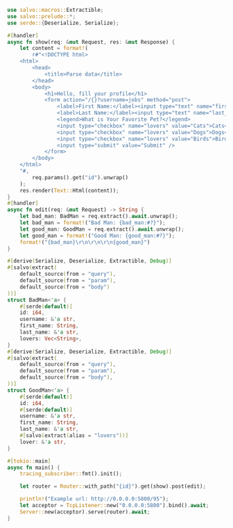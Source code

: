 ```rust  title="extract-data/src/main.rs"
use salvo::macros::Extractible;
use salvo::prelude::*;
use serde::{Deserialize, Serialize};

#[handler]
async fn show(req: &mut Request, res: &mut Response) {
    let content = format!(
        r#"<!DOCTYPE html>
    <html>
        <head>
            <title>Parse data</title>
        </head>
        <body>
            <h1>Hello, fill your profile</h1>
            <form action="/{}?username=jobs" method="post">
                <label>First Name:</label><input type="text" name="first_name" />
                <label>Last Name:</label><input type="text" name="last_name" />
                <legend>What is Your Favorite Pet?</legend>
                <input type="checkbox" name="lovers" value="Cats">Cats<br>
                <input type="checkbox" name="lovers" value="Dogs">Dogs<br>
                <input type="checkbox" name="lovers" value="Birds">Birds<br>
                <input type="submit" value="Submit" />
            </form>
        </body>
    </html>
    "#,
        req.params().get("id").unwrap()
    );
    res.render(Text::Html(content));
}
#[handler]
async fn edit(req: &mut Request) -> String {
    let bad_man: BadMan = req.extract().await.unwrap();
    let bad_man = format!("Bad Man: {bad_man:#?}");
    let good_man: GoodMan = req.extract().await.unwrap();
    let good_man = format!("Good Man: {good_man:#?}");
    format!("{bad_man}\r\n\r\n\r\n{good_man}")
}

#[derive(Serialize, Deserialize, Extractible, Debug)]
#[salvo(extract(
    default_source(from = "query"),
    default_source(from = "param"),
    default_source(from = "body")
))]
struct BadMan<'a> {
    #[serde(default)]
    id: i64,
    username: &'a str,
    first_name: String,
    last_name: &'a str,
    lovers: Vec<String>,
}
#[derive(Serialize, Deserialize, Extractible, Debug)]
#[salvo(extract(
    default_source(from = "query"),
    default_source(from = "param"),
    default_source(from = "body"),
))]
struct GoodMan<'a> {
    #[serde(default)]
    id: i64,
    #[serde(default)]
    username: &'a str,
    first_name: String,
    last_name: &'a str,
    #[salvo(extract(alias = "lovers"))]
    lover: &'a str,
}

#[tokio::main]
async fn main() {
    tracing_subscriber::fmt().init();

    let router = Router::with_path("{id}").get(show).post(edit);

    println!("Example url: http://0.0.0.0:5800/95");
    let acceptor = TcpListener::new("0.0.0.0:5800").bind().await;
    Server::new(acceptor).serve(router).await;
}

```